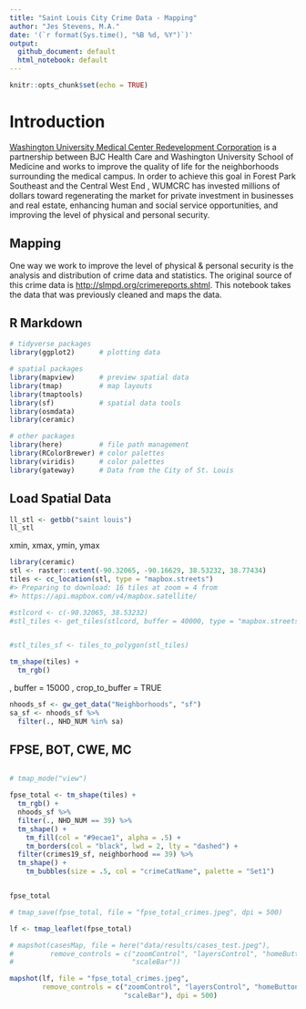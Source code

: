 ```yaml
---
title: "Saint Louis City Crime Data - Mapping"
author: "Jes Stevens, M.A."
date: '(`r format(Sys.time(), "%B %d, %Y")`)'
output:
  github_document: default
  html_notebook: default
---
```


```r
knitr::opts_chunk$set(echo = TRUE)
```

# Introduction 

[Washington University Medical Center Redevelopment Corporation](http://wumcrc.com) is a partnership between BJC Health Care and Washington University School of Medicine and works to improve the quality of life for the neighborhoods surrounding the medical campus. In order to achieve this goal in Forest Park Southeast and the Central West End , WUMCRC has invested millions of dollars toward regenerating the market for private investment in businesses and real estate, enhancing human and social service opportunities, and improving the level of physical and personal security.

## Mapping 

One way we work to improve the level of physical & personal security is the analysis and distribution of crime data and statistics. The original source of this crime data is <http://slmpd.org/crimereports.shtml>. This notebook takes the data that was previously cleaned and maps the data.  

## R Markdown

```r
# tidyverse packages
library(ggplot2)      # plotting data

# spatial packages
library(mapview)      # preview spatial data
library(tmap)         # map layouts
library(tmaptools)
library(sf)           # spatial data tools
library(osmdata)
library(ceramic)

# other packages
library(here)         # file path management
library(RColorBrewer) # color palettes
library(viridis)      # color palettes
library(gateway)      # Data from the City of St. Louis
```

## Load Spatial Data 

```r
ll_stl <- getbb("saint louis")
ll_stl
```

xmin, xmax, ymin, ymax

```r
library(ceramic)
stl <- raster::extent(-90.32065, -90.16629, 38.53232, 38.77434)
tiles <- cc_location(stl, type = "mapbox.streets")
#> Preparing to download: 16 tiles at zoom = 4 from 
#> https://api.mapbox.com/v4/mapbox.satellite/


```


```r
#stlcord <- c(-90.32065, 38.53232)
#stl_tiles <- get_tiles(stlcord, buffer = 40000, type = "mapbox.streets", max_tiles = 20)


#stl_tiles_sf <- tiles_to_polygon(stl_tiles)

tm_shape(tiles) +
  tm_rgb()
```
, buffer = 15000 , crop_to_buffer = TRUE
```r
nhoods_sf <- gw_get_data("Neighborhoods", "sf")
sa_sf <- nhoods_sf %>% 
  filter(., NHD_NUM %in% sa)
```

## FPSE, BOT, CWE, MC 

```r

```


```r
# tmap_mode("view")

fpse_total <- tm_shape(tiles) +
  tm_rgb() +
  nhoods_sf %>%
  filter(., NHD_NUM == 39) %>% 
  tm_shape() +
    tm_fill(col = "#9ecae1", alpha = .5) +
    tm_borders(col = "black", lwd = 2, lty = "dashed") +
  filter(crimes19_sf, neighborhood == 39) %>%
  tm_shape() +
    tm_bubbles(size = .5, col = "crimeCatName", palette = "Set1")


fpse_total

# tmap_save(fpse_total, file = "fpse_total_crimes.jpeg", dpi = 500)
``` 








```r
lf <- tmap_leaflet(fpse_total)

# mapshot(casesMap, file = here("data/results/cases_test.jpeg"), 
#         remove_controls = c("zoomControl", "layersControl", "homeButton",
#                             "scaleBar"))

mapshot(lf, file = "fpse_total_crimes.jpeg",
        remove_controls = c("zoomControl", "layersControl", "homeButton",
                            "scaleBar"), dpi = 500)
```

